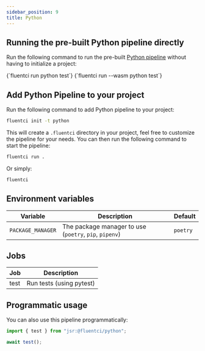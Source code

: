 ```yaml
---
sidebar_position: 9
title: Python
---
```


## Running the pre-built Python pipeline directly

Run the following command to run the pre-built [Python pipeline](https://github.com/fluent-ci-templates/python-pipeline) without having to initialize a project:


<Tabs>
  <TabItem value="dagger" label="Dagger">
    <CodeBlock language="bash">
      {`fluentci run python test`}
    </CodeBlock>
  </TabItem>
  <TabItem value="wasm" label="Wasm">
    <CodeBlock language="bash">
      {`fluentci run --wasm python test`}

</CodeBlock>
</TabItem>
</Tabs>

## Add Python Pipeline to your project

Run the following command to add Python pipeline to your project:

```bash
fluentci init -t python
```

This will create a `.fluentci` directory in your project, feel free to customize the pipeline for your needs.
You can then run the following command to start the pipeline:

```bash
fluentci run .
```

Or simply:

```bash
fluentci
```

## Environment variables

| Variable          | Description                                            | Default  |
| ----------------- | ------------------------------------------------------ | -------- |
| `PACKAGE_MANAGER` | The package manager to use (`poetry`, `pip`, `pipenv`) | `poetry` |

## Jobs

| Job  | Description              |
| ---- | ------------------------ |
| test | Run tests (using pytest) |

## Programmatic usage

You can also use this pipeline programmatically:

```ts
import { test } from "jsr:@fluentci/python";

await test();
```
